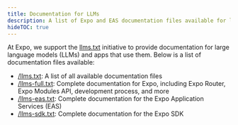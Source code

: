 ```yaml
---
title: Documentation for LLMs
description: A list of Expo and EAS documentation files available for large language models (LLMs) and apps that use them.
hideTOC: true
---
```


At Expo, we support the [llms.txt](https://llmstxt.org/) initiative to provide documentation for large language models (LLMs) and apps that use them. Below is a list of documentation files available:

- [/llms.txt](/llms.txt): A list of all available documentation files
- [/llms-full.txt](/llms-full.txt): Complete documentation for Expo, including Expo Router, Expo Modules API, development process, and more
- [/llms-eas.txt](/llms-eas.txt): Complete documentation for the Expo Application Services (EAS)
- [/llms-sdk.txt](/llms-sdk.txt): Complete documentation for the Expo SDK
